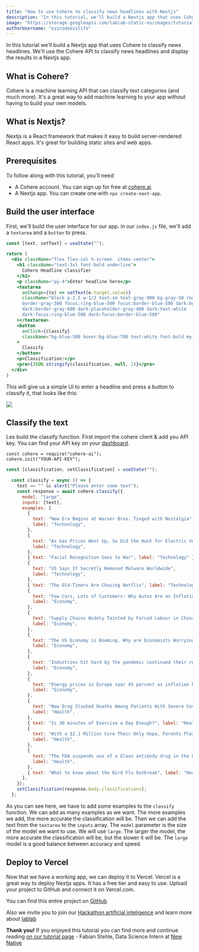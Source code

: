 ```yaml
---
title: "How to use Cohere to classify news headlines with Nextjs" 
description: "In this tutorial, we'll build a Nextjs app that uses Cohere to classify news headlines."
image: "https://storage.googleapis.com/lablab-static-eu/images/tutorials/thumbnail-cohere.png"
authorUsername: "ezzcodeezzlife"
---
```


In this tutorial we'll build a Nextjs app that uses Cohere to classify news headlines. We'll 
use the Cohere API to classify news headlines and display the results in a Nextjs app.

## What is Cohere?

Cohere is a machine learning API that can classify text categories (and much more). It's 
a great way to add machine learning to your app without having to build your own models.

## What is Nextjs?

Nextjs is a React framework that makes it easy to build server-rendered React apps. It's
great for building static sites and web apps.

## Prerequisites

To follow along with this tutorial, you'll need:

- A Cohere account. You can sign up for free at [cohere.ai](https://cohere.ai).
- A Nextjs app. You can create one with `npx create-next-app`.

## Build the user interface

First, we'll build the user interface for our app. in our `index.js` file, we'll add a
`textarea` and a `button` to press. 

```jsx
const [text, setText] = useState("");

return (
  <div className="flex flex-col h-screen  items-center">
    <h1 className="text-3xl font-bold underline">
      Cohere Headline classifier
    </h1>
    <p className="py-4">Enter headline here</p>
    <textarea
      onChange={(e) => setText(e.target.value)}
      className="block p-2.5 w-1/2 text-sm text-gray-900 bg-gray-50 rounded-lg border 
      border-gray-300 focus:ring-blue-500 focus:border-blue-500 dark:bg-gray-700 
      dark:border-gray-600 dark:placeholder-gray-400 dark:text-white 
      dark:focus:ring-blue-500 dark:focus:border-blue-500"
    ></textarea>
    <button
      onClick={classify}
      className="bg-blue-500 hover:bg-blue-700 text-white font-bold my-4 p-4 rounded"
    >
      Classify
    </button>
    <p>Classification:</p>
    <pre>{JSON.stringify(classification, null, 2)}</pre>
  </div>
)
```
This will give us a simple UI to enter a headline and press a button to classify it, that 
looks like this:

<Img src="https://storage.googleapis.com/lablab-static-eu/images/tutorials/classify.JPG" />

## Classify the text

Les build the classify function. First import the cohere client & add you API key. You can 
find your API key on your [dashboard](https://dashboard.cohere.ai/).

```
const cohere = require("cohere-ai");
cohere.init("YOUR-API-KEY");
```

```js
const [classification, setClassification] = useState("");

  const classify = async () => {
    text == "" && alert("Please enter some text");
    const response = await cohere.classify({
      model: "large",
      inputs: [text],
      examples: [
        {
          text: "New Era Begins at Warner Bros. Tinged with Nostalgia",
          label: "Technology",
        },
        {
          text: "As Gas Prices Went Up, So Did the Hunt for Electric Vehicles",
          label: "Technology",
        },
        { text: "Facial Recognition Goes to War", label: "Technology" },
        {
          text: "US Says It Secretly Removed Malware Worldwide",
          label: "Technology",
        },
        { text: "The Old-Timers Are Chasing Netflix", label: "Technology" },
        {
          text: "Few Cars, Lots of Customers: Why Autos Are an Inflation Risk",
          label: "Economy",
        },
        {
          text: "Supply Chains Widely Tainted by Forced Labour in China",
          label: "Economy",
        },
        {
          text: "The US Economy is Booming. Why are Economists Worrying About a Recession?",
          label: "Economy",
        },
        {
          text: "Industries hit hard by the pandemic continued their rebound",
          label: "Economy",
        },
        {
          text: "Energy prices in Europe soar 45 percent as inflation hits another record",
          label: "Economy",
        },
        {
          text: "New Drug Slashed Deaths Among Patients With Severe Covid, Maker Claims",
          label: "Health",
        },
        { text: "Is 30 minutes of Exercise a Day Enough?", label: "Health" },
        {
          text: "With a $2.1 Million Cure Their Only Hope, Parents Plead for Help Online",
          label: "Health",
        },
        {
          text: "The FDA suspends use of a Glaxo antibody drug in the US as an Omnicron subvariant spreads",
          label: "Health",
        },
        { text: "What to know about the Bird Flu Outbreak", label: "Health" },
      ],
    });
    setClassification(response.body.classifications);
  };
```

As you can see here, we have to add some examples to the `classify` function. We can add as many
examples as we want. The more examples we add, the more accurate the classification will be.
Then we can add the text from the `textarea` to the `inputs` array. The `model` parameter is the
size of the model we want to use. We will use `large`. The larger the model, the more accurate the
classification will be, but the slower it will be. The `large` model is a good balance between
accuracy and speed.

## Deploy to Vercel

Now that we have a working app, we can deploy it to Vercel. Vercel is a great way to deploy
Nextjs apps. It has a free tier and easy to use. Upload your project to GitHub and connect it
on Vercel.com.

You can find this entire project on [GitHub](https://github.com/lablab-ai/cohere-headline-classify-nextjs)

Also we invite you to join our [Hackathon artificial inteligence](https://lablab.ai/event) and learn more about [lablab](https://lablab.ai/)

**Thank you!** 
If you enjoyed this tutorial you can find more and continue reading [on our tutorial page](https://lablab.ai/t) - Fabian Stehle, Data Science Intern at [New Native](https://newnative.ai/)
